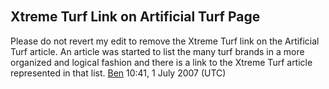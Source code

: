 <article id="12033956" title=User talk:Turfindustry>
	<talkpage id="12033956" title="User talk:Turfindustry">
==Xtreme Turf Link on Artificial Turf Page==
Please do not revert my edit to remove the Xtreme Turf link on the Artificial Turf article. An article was started to list the many turf brands in a more organized and logical fashion and there is a link to the Xtreme Turf article represented in that list. [[User:Tygast411|Ben]] 10:41, 1 July 2007 (UTC)
	</talkpage>
</article>